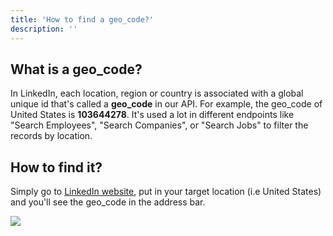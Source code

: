 ```yaml
---
title: 'How to find a geo_code?'
description: ''
---
```


## What is a geo\_code?

In LinkedIn, each location, region or country is associated with a global unique id that's called a **geo\_code** in our API. For example, the geo\_code of United States is **103644278**. It's used a lot in different endpoints like "Search Employees", "Search Companies", or "Search Jobs" to filter the records by location.

## How to find it?

Simply go to <a href="https://www.linkedin.com/jobs/search/?currentJobId=3662502499&geoId=103644278&keywords=IT&location=United%20States&refresh=true" target="_blank">LinkedIn website</a>, put in your target location (i.e United States) and you'll see the geo\_code in the address bar.

![](/images/geo-code.png)
